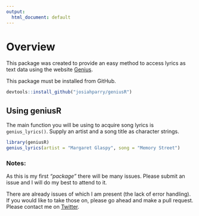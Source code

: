 ```yaml
---
output:
  html_document: default
---
```


# Overview

This package was created to provide an easy method to access lyrics as text data using the website [Genius](genius.com). 

This package must be installed from GitHub.

```r
devtools::install_github("josiahparry/geniusR")
```

## Using geniusR

The main function you will be using to acquire song lyrics is `genius_lyrics()`. Supply an artist and a song title as character strings.

```r
library(geniusR)
genius_lyrics(artist = "Margaret Glaspy", song = "Memory Street")
```

### Notes:

As this is my first _"package"_ there will be many issues. Please submit an issue and I will do my best to attend to it. 

There are already issues of which I am present (the lack of error handling). If you would like to take those on, please go ahead and make a pull request. Please contact me on [Twitter](twitter.com/josiahparry).
